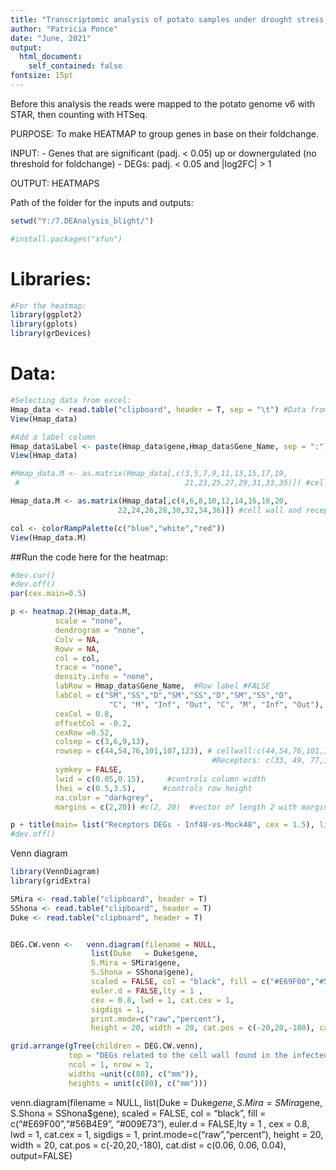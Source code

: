 ---
title: "Transcriptomic analysis of potato samples under drought stress, Part-I"
author: "Patricia Ponce"
date: "June, 2021"
output: 
  html_document:
    self_contained: false
fontsize: 15pt
---

Before this analysis the reads were mapped to the potato genome v6 with STAR, then counting with HTSeq. 

PURPOSE: To make HEATMAP to group genes in base on their foldchange.

INPUT: 
- Genes that are significant (padj. < 0.05) up or downergulated (no threshold for foldchange)
- DEGs: padj. < 0.05 and |log2FC| > 1

OUTPUT: HEATMAPS



Path of the folder for the inputs and outputs:
```{r}
setwd("Y:/7.DEAnalysis_blight/")
```

```{r}
#install.packages("xfun")
```


# Libraries:
```{r}
#For the heatmap:
library(ggplot2)
library(gplots)
library(grDevices)
```

# Data:
```{r}
#Selecting data from excel:
Hmap_data <- read.table("clipboard", header = T, sep = "\t") #Data from excel
View(Hmap_data)
```

```{r}
#Add a label column
Hmap_data$Label <- paste(Hmap_data$gene,Hmap_data$Gene_Name, sep = ":")
View(Hmap_data)
```

```{r}
#Hmap_data.M <- as.matrix(Hmap_data[,c(3,5,7,9,11,13,15,17,19,
 #                                     21,23,25,27,29,31,33,35)]) #cell wall and receptors

Hmap_data.M <- as.matrix(Hmap_data[,c(4,6,8,10,12,14,16,18,20,
                        22,24,26,28,30,32,34,36)]) #cell wall and receptors

col <- colorRampPalette(c("blue","white","red")) 
View(Hmap_data.M)
```

##Run the code here for the heatmap: 
```{r}
#dev.cur()
#dev.off()
par(cex.main=0.5)

p <- heatmap.2(Hmap_data.M,
          scale = "none", 
          dendrogram = "none", 
          Colv = NA, 
          Rowv = NA, 
          col = col,
          trace = "none", 
          density.info = "none",
          labRow = Hmap_data$Gene_Name,  #Row label #FALSE 
          labCol = c("SM","SS","D","SM","SS","D","SM","SS","D", 
                      "C", "M", "Inf", "Out", "C", "M", "Inf", "Out"),
          cexCol = 0.8,
          offsetCol = -0.2,
          cexRow =0.52,
          colsep = c(3,6,9,13),
          rowsep = c(44,54,76,101,107,123), # cellwall:c(44,54,76,101,107,123)
                                             #Receptors: c(33, 49, 77,110,112,128,129)
          symkey = FALSE,
          lwid = c(0.05,0.15),     #controls column width
          lhei = c(0.5,3.5),      #controls row height
          na.color = "darkgrey", 
          margins = c(2,20)) #c(2, 20)  #vector of length 2 with margins for col names and row names

p + title(main= list("Receptors DEGs - Inf48-vs-Mock48", cex = 1.5), line = 1)
#dev.off()
```

Venn diagram
```{r}
library(VennDiagram)
library(gridExtra)

SMira <- read.table("clipboard", header = T)
SShona <- read.table("clipboard", header = T)
Duke <- read.table("clipboard", header = T)


DEG.CW.venn <-   venn.diagram(filename = NULL, 
                  list(Duke   = Duke$gene, 
                  S.Mira = SMira$gene,
                  S.Shona = SShona$gene), 
                  scaled = FALSE, col = "black", fill = c("#E69F00","#56B4E9", "#009E73"),
                  euler.d = FALSE,lty = 1 , 
                  cex = 0.8, lwd = 1, cat.cex = 1, 
                  sigdigs = 1,
                  print.mode=c("raw","percent"), 
                  height = 20, width = 20, cat.pos = c(-20,20,-180), cat.dist = c(0.06, 0.06, 0.04))

grid.arrange(gTree(children = DEG.CW.venn),  
             top = "DEGs related to the cell wall found in the infected area (Inf. vs Mock)", 
             ncol = 1, nrow = 1, 
             widths =unit(c(80), c("mm")), 
             heights = unit(c(80), c("mm")))
```

venn.diagram(filename = NULL, 
                  list(Duke   = Duke$gene, 
                  S.Mira = SMira$gene,
                  S.Shona = SShona$gene), 
                  scaled = FALSE, col = "black", fill = c("#E69F00","#56B4E9", "#009E73"),
                  euler.d = FALSE,lty = 1 , 
                  cex = 0.8, lwd = 1, cat.cex = 1, 
                  sigdigs = 1,
                  print.mode=c("raw","percent"), 
                  height = 20, width = 20, cat.pos = c(-20,20,-180), cat.dist = c(0.06, 0.06, 0.04), output=FALSE)